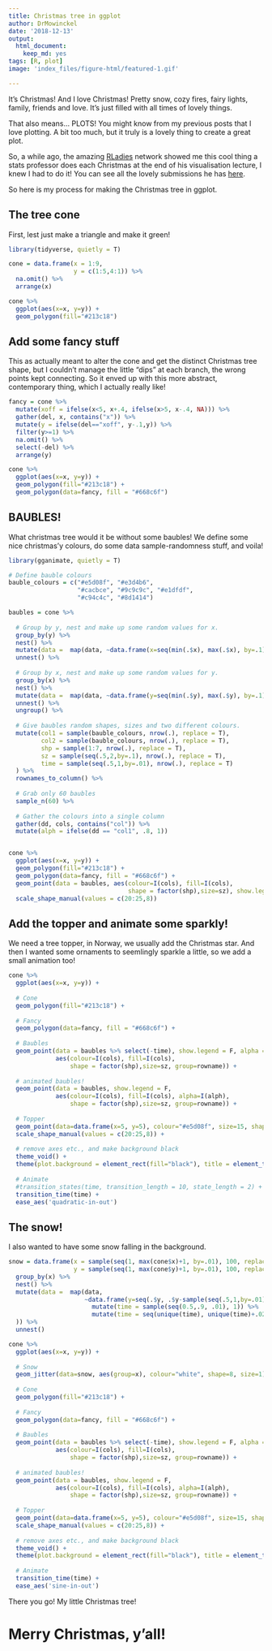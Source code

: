 ```yaml
---
title: Christmas tree in ggplot
author: DrMowinckel
date: '2018-12-13'
output:
  html_document:
    keep_md: yes
tags: [R, plot]
image: 'index_files/figure-html/featured-1.gif' 

---
```


It's Christmas! And I love Christmas! Pretty snow, cozy fires, fairy lights, family, friends and love. It's just filled with all times of lovely things. 

That also means... PLOTS! You might know from my previous posts that I love plotting. A bit too much, but it truly is a lovely thing to create a great plot. 

So, a while ago, the amazing [RLadies](rladies.org) network showed me this cool thing a stats professor does each Christmas at the end of his visualisation lecture, I knew I had to do it! You can see all the lovely submissions he has [here](http://smarterpoland.pl/index.php/2017/12/christmas-trees/).

So here is my process for making the Christmas tree in ggplot.

## The tree cone
First, lest just make a triangle and make it green!
```r
library(tidyverse, quietly = T)

cone = data.frame(x = 1:9,
                  y = c(1:5,4:1)) %>% 
  na.omit() %>% 
  arrange(x)

cone %>% 
  ggplot(aes(x=x, y=y)) +
  geom_polygon(fill="#213c18")
```

## Add some fancy stuff
This as actually meant to alter the cone and get the distinct Christmas tree shape, but I couldn't manage the little "dips" at each branch, the wrong points kept connecting. 
So it enved up with this more abstract, contemporary thing, which I actually really like!
```r
fancy = cone %>% 
  mutate(xoff = ifelse(x<5, x+.4, ifelse(x>5, x-.4, NA))) %>% 
  gather(del, x, contains("x")) %>% 
  mutate(y = ifelse(del=="xoff", y-.1,y)) %>% 
  filter(y>=1) %>% 
  na.omit() %>% 
  select(-del) %>% 
  arrange(y)

cone %>% 
  ggplot(aes(x=x, y=y)) +
  geom_polygon(fill="#213c18") +
  geom_polygon(data=fancy, fill = "#668c6f")
```

## BAUBLES!
What christmas tree would it be without some baubles!
We define some nice christmas'y colours, do some data sample-randomness stuff, and voila!
```r
library(gganimate, quietly = T)

# Define bauble colours
bauble_colours = c("#e5d08f", "#e3d4b6",
                   "#cacbce", "#9c9c9c", "#e1dfdf",
                   "#c94c4c", "#8d1414")

baubles = cone %>% 
  
  # Group by y, nest and make up some random values for x.
  group_by(y) %>% 
  nest() %>% 
  mutate(data =  map(data, ~data.frame(x=seq(min(.$x), max(.$x), by=.1)))) %>% 
  unnest() %>% 
  
  # Group by x, nest and make up some random values for y.
  group_by(x) %>% 
  nest() %>% 
  mutate(data =  map(data, ~data.frame(y=seq(min(.$y), max(.$y), by=.1)))) %>% 
  unnest() %>% 
  ungroup() %>% 
  
  # Give baubles random shapes, sizes and two different colours.
  mutate(col1 = sample(bauble_colours, nrow(.), replace = T),
         col2 = sample(bauble_colours, nrow(.), replace = T),
         shp = sample(1:7, nrow(.), replace = T),
         sz = sample(seq(.5,2,by=.1), nrow(.), replace = T),
         time = sample(seq(.5,1,by=.01), nrow(.), replace = T)
  ) %>%
  rownames_to_column() %>% 
  
  # Grab only 60 baubles
  sample_n(60) %>% 
  
  # Gather the colours into a single column
  gather(dd, cols, contains("col")) %>% 
  mutate(alph = ifelse(dd == "col1", .8, 1))


cone %>% 
  ggplot(aes(x=x, y=y)) +
  geom_polygon(fill="#213c18") +
  geom_polygon(data=fancy, fill = "#668c6f") +
  geom_point(data = baubles, aes(colour=I(cols), fill=I(cols), 
                                 shape = factor(shp),size=sz), show.legend = F) + 
  scale_shape_manual(values = c(20:25,8))
```

## Add the topper and animate some sparkly!
We need a tree topper, in Norway, we usually add the Christmas star.
And then I wanted some ornaments to seemlingly sparkle a little, so we add a small animation too!
```r

cone %>% 
  ggplot(aes(x=x, y=y)) +
  
  # Cone
  geom_polygon(fill="#213c18") +
  
  # Fancy
  geom_polygon(data=fancy, fill = "#668c6f") +
  
  # Baubles
  geom_point(data = baubles %>% select(-time), show.legend = F, alpha = .7,
             aes(colour=I(cols), fill=I(cols),
                 shape = factor(shp),size=sz, group=rowname)) +
  
  # animated baubles!
  geom_point(data = baubles, show.legend = F,
             aes(colour=I(cols), fill=I(cols), alpha=I(alph),
                 shape = factor(shp),size=sz, group=rowname)) + 
  
  # Topper
  geom_point(data=data.frame(x=5, y=5), colour="#e5d08f", size=15, shape=8) +
  scale_shape_manual(values = c(20:25,8)) +
  
  # remove axes etc., and make background black
  theme_void() + 
  theme(plot.background = element_rect(fill="black"), title = element_text(colour="white")) +
  
  # Animate
  #transition_states(time, transition_length = 10, state_length = 2) + 
  transition_time(time) + 
  ease_aes('quadratic-in-out') 

```


## The snow!
I also wanted to have some snow falling in the background. 

```r
snow = data.frame(x = sample(seq(1, max(cone$x)+1, by=.01), 100, replace = F),
                  y = sample(seq(1, max(cone$y)+1, by=.01), 100, replace = F)) %>% 
  group_by(x) %>% 
  nest() %>% 
  mutate(data =  map(data, 
                     ~data.frame(y=seq(.$y, .$y-sample(seq(.5,1,by=.01),1), length.out = 100)) %>% 
                       mutate(time = sample(seq(0.5,.9, .01), 1)) %>% 
                       mutate(time = seq(unique(time), unique(time)+.02, length.out = nrow(.)))
  )) %>% 
  unnest() 

cone %>% 
  ggplot(aes(x=x, y=y)) +
  
  # Snow
  geom_jitter(data=snow, aes(group=x), colour="white", shape=8, size=1) +
  
  # Cone
  geom_polygon(fill="#213c18") +
  
  # Fancy
  geom_polygon(data=fancy, fill = "#668c6f") +
  
  # Baubles
  geom_point(data = baubles %>% select(-time), show.legend = F, alpha = .7,
             aes(colour=I(cols), fill=I(cols),
                 shape = factor(shp),size=sz, group=rowname)) +
  
  # animated baubles!
  geom_point(data = baubles, show.legend = F,
             aes(colour=I(cols), fill=I(cols), alpha=I(alph),
                 shape = factor(shp),size=sz, group=rowname)) +
  
  # Topper
  geom_point(data=data.frame(x=5, y=5), colour="#e5d08f", size=15, shape=8) +
  scale_shape_manual(values = c(20:25,8)) +
  
  # remove axes etc., and make background black
  theme_void() + 
  theme(plot.background = element_rect(fill="black"), title = element_text(colour="white")) +
  
  # Animate
  transition_time(time) + 
  ease_aes('sine-in-out') 

```

There you go! My little Christmas tree!

# Merry Christmas, y'all!

